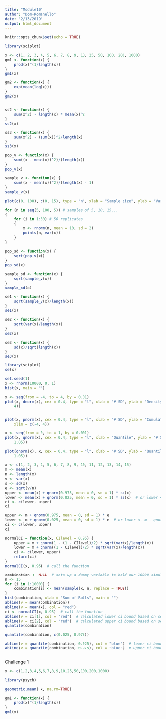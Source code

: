 ```yaml
---
title: "Module10"
author: "Dom-Romanello"
date: "2/13/2019"
output: html_document
---
```


```r
knitr::opts_chunk$set(echo = TRUE)
```

```r

library(sciplot)

x <- c(1, 2, 3, 4, 5, 6, 7, 8, 9, 10, 25, 50, 100, 200, 1000)
gm1 <- function(x) {
    prod(x)^(1/length(x))
}
gm1(x)

gm2 <- function(x) {
    exp(mean(log(x)))
}
gm2(x)


ss2 <- function(x) {
    sum(x^2) - length(x) * mean(x)^2
}
ss2(x)

ss3 <- function(x) {
    sum(x^2) - (sum(x))^2/length(x)
}
ss3(x)

pop_v <- function(x) {
    sum((x - mean(x))^2)/(length(x))
}
pop_v(x)

sample_v <- function(x) {
    sum((x - mean(x))^2)/(length(x) - 1)
}
sample_v(x)

plot(c(0, 100), c(0, 15), type = "n", xlab = "Sample size", ylab = "Variance")

for (n in seq(5, 100, 5)) # samples of 5, 10, 15...
{
    for (i in 1:50) # 50 replicates
    {
        x <- rnorm(n, mean = 10, sd = 2)
        points(n, var(x))
    }
}

pop_sd <- function(x) {
    sqrt(pop_v(x))
}
pop_sd(x)

sample_sd <- function(x) {
    sqrt(sample_v(x))
}
sample_sd(x)

se1 <- function(x) {
    sqrt(sample_v(x)/length(x))
}
se1(x)

se2 <- function(x) {
    sqrt(var(x)/length(x))
}
se2(x)

se3 <- function(x) {
    sd(x)/sqrt(length(x))
}
se3(x)

library(sciplot)
se(x)

set.seed(1)
x <- rnorm(10000, 0, 1)
hist(x, main = "")

x <- seq(from = -4, to = 4, by = 0.01)
plot(x, dnorm(x), cex = 0.4, type = "l", xlab = "# SD", ylab = "Density", xlim = c(-4, 
    4))


plot(x, pnorm(x), cex = 0.4, type = "l", xlab = "# SD", ylab = "Cumulative Probability", 
    xlim = c(-4, 4))

x <- seq(from = 0, to = 1, by = 0.001)
plot(x, qnorm(x), cex = 0.4, type = "l", xlab = "Quantile", ylab = "# SD", xlim = c(-0.05, 
    1.05))

plot(qnorm(x), x, cex = 0.4, type = "l", xlab = "# SD", ylab = "Quantile", ylim = c(-0.05, 
    1.05))

x <- c(1, 2, 3, 4, 5, 6, 7, 8, 9, 10, 11, 12, 13, 14, 15)
m <- mean(x)
n <- length(x)
v <- var(x)
s <- sd(x)
e <- sqrt(v/n)
upper <- mean(x) + qnorm(0.975, mean = 0, sd = 1) * se(x)
lower <- mean(x) + qnorm(0.025, mean = 0, sd = 1) * se(x)  # or lower <- mean(x) - qnorm(0.975)*se(x)
ci <- c(lower, upper)
ci

upper <- m + qnorm(0.975, mean = 0, sd = 1) * e
lower <- m + qnorm(0.025, mean = 0, sd = 1) * e  # or lower <- m - qnorm(0.975)*e
ci <- c(lower, upper)
ci

normalCI = function(x, CIlevel = 0.95) {
    upper = m + qnorm(1 - (1 - CIlevel)/2) * sqrt(var(x)/length(x))
    lower = m + qnorm((1 - CIlevel)/2) * sqrt(var(x)/length(x))
    ci <- c(lower, upper)
    return(ci)
}
normalCI(x, 0.95)  # call the function

combination <- NULL  # sets up a dummy variable to hold our 10000 simulations
n <- 15
for (i in 1:10000) {
    combination[i] <- mean(sample(x, n, replace = TRUE))
}
hist(combination, xlab = "Sum of Rolls", main = "")
abline(v = mean(combination))
abline(v = mean(x), col = "red")
ci <- normalCI(x, 0.95)  # call the function
abline(v = ci[1], col = "red")  # calculated lower ci bound based on se
abline(v = ci[2], col = "red")  # calculated upper ci bound based on se
quantile(combination)

quantile(combination, c(0.025, 0.975))

abline(v = quantile(combination, 0.025), col = "blue")  # lower ci bound inferred by simulation
abline(v = quantile(combination, 0.975), col = "blue")  # upper ci bound inferred by simulation



```
Challenge 1

```r

x <- c(1,2,3,4,5,6,7,8,9,10,25,50,100,200,1000)

library(psych)

geometric.mean( x, na.rm=TRUE)

gm1 <- function(x) {
    prod(x)^(1/length(x))
}
gm1(x)

```